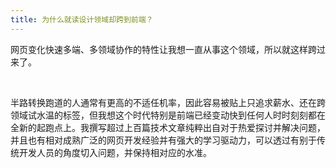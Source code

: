 ```yaml
---
title: 为什么就读设计领域却跨到前端？
---
```


网页变化快速多端、多领域协作的特性让我想一直从事这个领域，所以就这样跨过来了。

<br />

半路转换跑道的人通常有更高的不适任机率，因此容易被贴上只追求薪水、还在跨领域试水温的标签，但我想这个时代特别是前端已经变动快到任何人时时刻刻都在全新的起跑点上。我撰写超过上百篇技术文章纯粹出自对于热爱探讨并解决问题，并且也有相对成熟广泛的网页开发经验并有强大的学习驱动力，可以透过有别于传统开发人员的角度切入问题，并保持相对应的水准。
